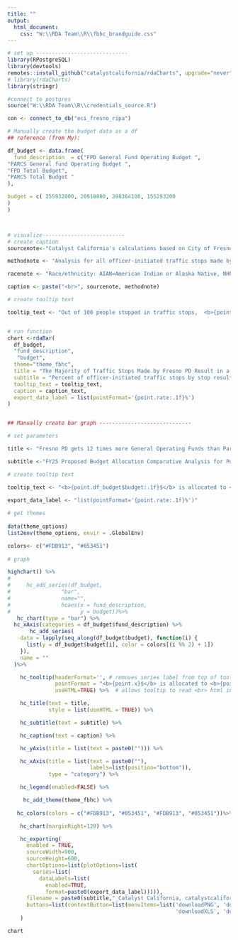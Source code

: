 ```yaml
---
title: ""
output:
  html_document:
    css: "W:\\RDA Team\\R\\fbhc_brandguide.css"
---
```

<!-- link to Adobe Fonts (Source Serif Pro, Montserrat, Open Sans) -->
<link rel="stylesheet" href="https://use.typekit.net/kjp5mnx.css">

```r

# set up -----------------------------
library(RPostgreSQL)
library(devtools)
remotes::install_github("catalystcalifornia/rdaCharts", upgrade="never") 
# library(rdaCharts)
library(stringr)

#connect to postgres
source("W:\\RDA Team\\R\\credentials_source.R")

con <- connect_to_db("eci_fresno_ripa")

# Manually create the budget data as a df
## reference (from My):

df_budget <- data.frame(
  fund_description  = c("FPD General Fund Operating Budget ",
"PARCS General fund Operating Budget ",
"FPD Total Budget",
"PARCS Total Budget "
),

budget = c( 255932800, 20918800, 288364100, 155293200 
)
)



# visualize--------------------------
# create caption 
sourcenote<-"Catalyst California's calculations based on City of Fresno's Police Stop Data (2022), catalystcalifornia.org, 2024. "

methodnote <- "Analysis for all officer-initiated traffic stops made by officers in 2022. Stop results that had a rate of 0.5% or less were combined and defined as 'Other Stop Result in this data visualization.'"

racenote <- "Race/ethnicity: AIAN=American Indian or Alaska Native, NHPI=Native Hawaiian or Pacific Islander, SWANA/SA=Southwest Asian (Middle Eastern) or North African, or South Asian."

caption <- paste("<br>", sourcenote, methodnote)

# create tooltip text

tooltip_text <- "Out of 100 people stopped in traffic stops,  <b>{point.rate:.1f}%</b> of people were given a stop result of <b>{point.stop_result_simple}</b>, or a total of <b>{point.count:.0f}</b> people."


# run function
chart <-rdaBar(
  df_budget,
  "fund_description",
   "budget",
  theme="theme_fbhc",
  title = "The Majority of Traffic Stops Made by Fresno PD Result in a Citation",
  subtitle = "Percent of officer-initiated traffic stops by stop result",
  tooltip_text = tooltip_text,
  caption = caption_text,
  export_data_label = list(pointFormat='{point.rate:.1f}%')
)


## Manually create bar graph -----------------------------

# set parameters

title <- "Fresno PD gets 12 times more General Operating Funds than Parks, Libraries, and othe Community Programs combined "

subtitle <-"FY25 Proposed Budget Allocation Comparative Analysis for Police versus PARCS"

# create tooltip text

tooltip_text <- "<b>{point.df_budget$budget:.1f}$</b> is allocated to <b>{point.df_budget$fund_description}</b> in 2025."

export_data_label <- "list(pointFormat='{point.rate:.1f}%')" 
  
# get themes
 
data(theme_options)
list2env(theme_options, envir = .GlobalEnv)

colors<- c("#FDB913", "#053451")
  
# graph 

highchart() %>%
# 
#     hc_add_series(df_budget,
#                "bar",
#                name="",
#                hcaes(x = fund_description,
#                      y = budget))%>%
   hc_chart(type = "bar") %>%
  hc_xAxis(categories = df_budget$fund_description) %>%
       hc_add_series(
    data = lapply(seq_along(df_budget$budget), function(i) {
      list(y = df_budget$budget[i], color = colors[(i %% 2) + 1])
    }),
    name = ""
  )%>%

    hc_tooltip(headerFormat='', # removes series label from top of tooltip
               pointFormat = "<b>{point.x}$</b> is allocated to <b>{point.y}</b> in 2025.",
               useHTML=TRUE) %>%  # allows tooltip to read <br> html in reformatted tooltip_text

    hc_title(text = title,
             style = list(useHTML = TRUE)) %>%

    hc_subtitle(text = subtitle) %>%

    hc_caption(text = caption) %>%

    hc_yAxis(title = list(text = paste0(""))) %>%

    hc_xAxis(title = list(text = paste0(""),
                          labels=list(position="bottom")),
             type = "category") %>%

    hc_legend(enabled=FALSE) %>%

     hc_add_theme(theme_fbhc) %>%
  
   hc_colors(colors = c("#FDB913", "#053451", "#FDB913", "#053451"))%>%

    hc_chart(marginRight=120) %>%

    hc_exporting(
      enabled = TRUE,
      sourceWidth=900,
      sourceHeight=600,
      chartOptions=list(plotOptions=list(
        series=list(
          dataLabels=list(
            enabled=TRUE,
            format=paste0(export_data_label))))),
      filename = paste0(subtitle,"_Catalyst California, catalystcalifornia.org, ", format(Sys.Date(), "%Y"), "."),
      buttons=list(contextButton=list(menuItems=list('downloadPNG', 'downloadSVG',
                                                     'downloadXLS', 'downloadCSV')))
    )


```

```r

chart

```
<script>
  widg = document.getElementsByClassName('html-widget'); //find widgets
  for (let i = 0; i < widg.length; i++) { //loop through
    document.getElementsByClassName('highchart')[i].style.width = '100%'; //adjust width
    document.getElementsByClassName('highchart')[i].style.height = '100%'; //adjust height
  }
</script>